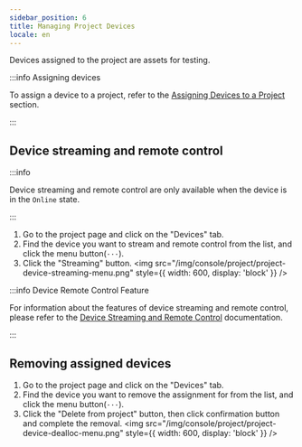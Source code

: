 ```yaml
---
sidebar_position: 6
title: Managing Project Devices
locale: en
---
```



Devices assigned to the project are assets for testing.

:::info Assigning devices

To assign a device to a project, refer to the <a href='../organization/device-farm/device-management#assigning-devices-to-a-project'>Assigning Devices to a Project</a> section.

:::

## Device streaming and remote control

<ProjectMemberPermission prefix="Device streaming and remote control for assigned devices" />

:::info

Device streaming and remote control are only available when the device is in the `Online` state.

:::

1. Go to the project page and click on the "Devices" tab.
2. Find the device you want to stream and remote control from the list, and click the menu button(`···`).
3. Click the "Streaming" button.
   <img
     src="/img/console/project/project-device-streaming-menu.png"
     style={{ width: 600, display: 'block' }}
   />

:::info Device Remote Control Feature

For information about the features of device streaming and remote control, please refer to the [Device Streaming and Remote Control](/device-farm/device/streaming-and-remote-control) documentation.

:::

## Removing assigned devices

<ProjectAdminPermission prefix="Removing assigned devices" />

1. Go to the project page and click on the "Devices" tab.
2. Find the device you want to remove the assignment for from the list, and click the menu button(`···`).
3. Click the "Delete from project" button, then click confirmation button and complete the removal.
   <img
     src="/img/console/project/project-device-dealloc-menu.png"
     style={{ width: 600, display: 'block' }}
   />
